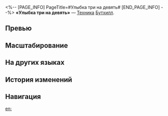 <%-- [PAGE_INFO]
PageTitle=#Улыбка три на девять#
[END_PAGE_INFO] --%>
{{Навык Инфобокс
|Название         = Улыбка три на девять
|Изображение      = Навык Улыбка три на девять.png
|Персонаж         = Бутхилл
|Тип              = Техника
|Тэг              = Усиление
|УронСтойк        = 
|ЭнергияГен       = 
|Энергия          = 
|Длительность     = 
|Описание         = После использования техники первое использование навыка в следующем бою добавляет выбранной цели физическую уязвимость, сходную с описанной в сверхспособности персонажа, на 2 хода.
|Свойство1        = 
|Масштабирование1 = 
}}
'''«Улыбка три на девять»''' — [[Техника]] [[Бутхилл]].

==Превью==
{{Превью
|Файл = Улыбка три на девять Превью
}}

==Масштабирование==


==На других языках==
{{На других языках
|en   = 3-9&times; Smile
|zhs  = 三乘九的微笑
|zht  = 三乘九的微笑
|ja   = ビッグ・スマイル
|ko   = 3-9x의 미소
|es   = Sonrisa 3&times;9
|fr   = Sourire carnassier
|ru   = Улыбка три на девять
|th   = 3-9&times; Smile
|vi   = Nụ Cười Ba Nhân Chín
|de   = Drei-mal-Neun-Lächeln
|id   = 3-9&times; Smile
|pt   = Sorriso 3x9
}}

==История изменений==
{{История изменений|3.5}}

==Навигация==
{{Навык Навбокс|Бутхилл}}

[[en:]]